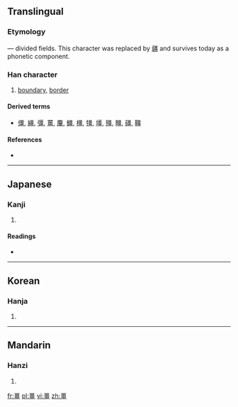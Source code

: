 ==Translingual==

===Etymology===
{{Han compound|三|畕|t2=fields|ls=ic}} — divided fields. This character was replaced by [[疆]] and survives today as a phonetic component.

===Han character===
{{Han char|rn=102|rad=田|as=08|sn=13|four=|canj=一田一一 (MWMM)|ids=⿳⿱[[一]][[田]]⿱一田一}}

# [[boundary]], [[border]]

====Derived terms====
* [[僵]], [[繮]], [[彊]], [[薑]], [[麠]], [[䲔]], [[橿]], [[㹔]], [[壃]], [[殭]], [[疅]], [[礓]], [[韁]]

====References====
* {{Han ref|kx=0765.050|dkj=21895|dj=1176.050|hdz=42545.110|uh=757A|ud=30074}}

----

==Japanese==

===Kanji===
{{ja-kanji|grade=|rs=田08}}

# {{defn|lang=ja|sort=田08}}

====Readings====
* {{ja-readings|on=[[きょう]] (kyō), [[こう]] (kō)|kun=[[さかい]] (sakai)|nanori=}}

----

==Korean==

===Hanja===
{{ko-hanja|hangeul=강|eumhun=|rv=gang|mr=kang|y=kang}}

# {{defn|lang=ko|sort=田08}}

----

==Mandarin==

===Hanzi===
{{cmn-hanzi|pin=[[jiāng]] ([[jiang1]]), [[jiàng]] ([[jiang4]]), [[qiáng]] ([[qiang2]])|wg=chiang<sup>1</sup>, chiang<sup>4</sup>, ch'iang<sup>2</sup>}}

# {{defn|lang=cmn|sort=田08}}

[[fr:畺]]
[[pl:畺]]
[[vi:畺]]
[[zh:畺]]